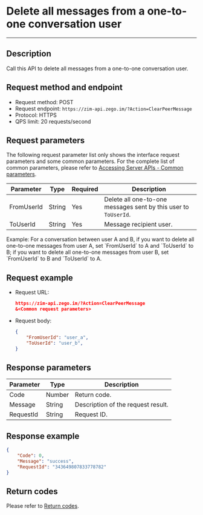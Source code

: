 # Delete all messages from a one-to-one conversation user

---

## Description

Call this API to delete all messages from a one-to-one conversation user.

## Request method and endpoint
- Request method: POST
- Request endpoint: `https://zim-api.zego.im/?Action=ClearPeerMessage`
- Protocol: HTTPS
- QPS limit: 20 requests/second

## Request parameters

The following request parameter list only shows the interface request parameters and some common parameters. For the complete list of common parameters, please refer to [Accessing Server APIs - Common parameters](./../Accessing%20Server%20APIs.mdx#common-parameters).

| Parameter | Type | Required | Description |
|------|------|----------|------|
| FromUserId | String | Yes | Delete all one-to-one messages sent by this user to `ToUserId`. |
| ToUserId | String | Yes | Message recipient user. |

<Note title="Note">
Example:  
For a conversation between user A and B, if you want to delete all one-to-one messages from user A, set `FromUserId` to A and `ToUserId` to B; if you want to delete all one-to-one messages from user B, set `FromUserId` to B and `ToUserId` to A.
</Note>

## Request example

- Request URL:

  ```json
  https://zim-api.zego.im/?Action=ClearPeerMessage
  &<Common request parameters>
  ```

- Request body:
  ```json
  {
      "FromUserId": "user_a",
      "ToUserId": "user_b",
  }
  ```
  
## Response parameters

| Parameter | Type | Description |
|------|------|------|
| Code | Number | Return code. |
| Message | String | Description of the request result. |
| RequestId | String | Request ID. |

## Response example

```json
{
    "Code": 0,
    "Message": "success",
    "RequestId": "343649807833778782"
}
```

## Return codes

Please refer to [Return codes](../Return%20codes.mdx).